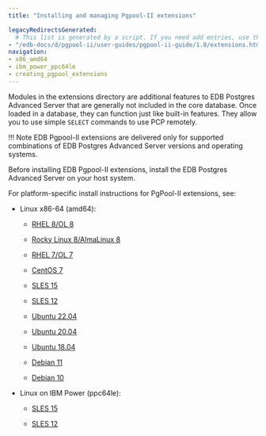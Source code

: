 ```yaml
---
title: "Installing and managing Pgpool-II extensions"

legacyRedirectsGenerated:
  # This list is generated by a script. If you need add entries, use the `legacyRedirects` key.
- "/edb-docs/d/pgpool-ii/user-guides/pgpool-ii-guide/1.0/extensions.html"
navigation:
- x86_amd64
- ibm_power_ppc64le
- creating_pgpool_extensions
---
```


Modules in the extensions directory are additional features to EDB Postgres Advanced Server that are generally not included in the core database. Once loaded in a database, they can function just like built-in features. They allow you to use simple `SELECT` commands to use PCP remotely.

!!! Note
    EDB Pgpool-II extensions are delivered only for supported combinations of EDB Postgres Advanced Server versions and operating systems.

Before installing EDB Pgpool-II extensions, install the EDB Postgres Advanced Server on your host system.

For platform-specific install instructions for PgPool-II extensions, see:

- Linux x86-64 (amd64):
  - [RHEL 8/OL 8](x86_amd64/pgpoolext_rhel8_x86)

  - [Rocky Linux 8/AlmaLinux 8](x86_amd64/pgpoolext_other_linux8_x86)
  - [RHEL 7/OL 7](x86_amd64/pgpoolext_rhel7_x86)
  - [CentOS 7](x86_amd64/pgpoolext_centos7_x86)
  - [SLES 15](x86_amd64/pgpoolext_sles15_x86)
  - [SLES 12](x86_amd64/pgpoolext_sles12_x86)
  - [Ubuntu 22.04](x86_amd64/pgpoolext_ubuntu22_x86)
  - [Ubuntu 20.04](x86_amd64/pgpoolext_ubuntu20_x86)
  - [Ubuntu 18.04](x86_amd64/pgpoolext_ubuntu18_x86)
  - [Debian 11](x86_amd64/pgpoolext_deb11_x86)
  - [Debian 10](x86_amd64/pgpoolext_deb10_x86)


- Linux on IBM Power (ppc64le):
  - [SLES 15](ibm_power_ppc64le/pgpoolext_sles15_ppcle)

  - [SLES 12](ibm_power_ppc64le/pgpoolext_sles12_ppcle)

